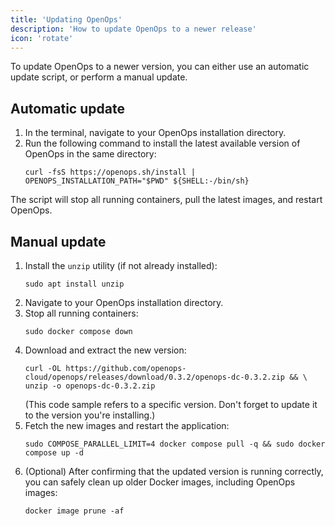 ```yaml
---
title: 'Updating OpenOps'
description: 'How to update OpenOps to a newer release'
icon: 'rotate'
---
```


To update OpenOps to a newer version, you can either use an automatic update script, or perform a manual update.

## Automatic update

1. In the terminal, navigate to your OpenOps installation directory.
2. Run the following command to install the latest available version of OpenOps in the same directory:
    ```shell
    curl -fsS https://openops.sh/install | OPENOPS_INSTALLATION_PATH="$PWD" ${SHELL:-/bin/sh}
    ```
The script will stop all running containers, pull the latest images, and restart OpenOps.

## Manual update

1. Install the `unzip` utility (if not already installed):
    ```shell
    sudo apt install unzip
    ```
2. Navigate to your OpenOps installation directory.
3. Stop all running containers:
    ```shell
    sudo docker compose down
    ```
4. Download and extract the new version:
    ```shell
    curl -OL https://github.com/openops-cloud/openops/releases/download/0.3.2/openops-dc-0.3.2.zip && \
    unzip -o openops-dc-0.3.2.zip
    ```
    (This code sample refers to a specific version. Don't forget to update it to the version you're installing.)
5. Fetch the new images and restart the application:
    ```shell
    sudo COMPOSE_PARALLEL_LIMIT=4 docker compose pull -q && sudo docker compose up -d
    ```
6. (Optional) After confirming that the updated version is running correctly, you can safely clean up older Docker images, including OpenOps images:
    ```shell
    docker image prune -af
    ```

